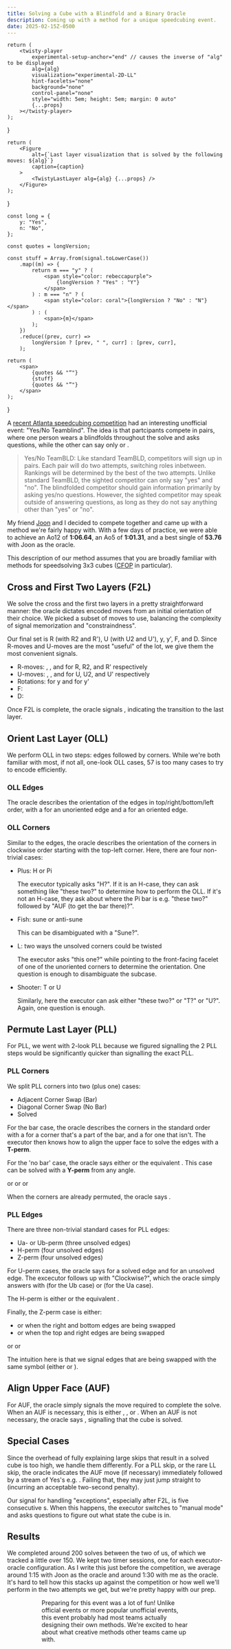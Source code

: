 ```yaml
---
title: Solving a Cube with a Blindfold and a Binary Oracle
description: Coming up with a method for a unique speedcubing event.
date: 2025-02-15Z-0500
---
```



    return (
        <twisty-player
            experimental-setup-anchor="end" // causes the inverse of "alg" to be displayed
            alg={alg}
            visualization="experimental-2D-LL"
            hint-facelets="none"
            background="none"
            control-panel="none"
            style="width: 5em; height: 5em; margin: 0 auto"
            {...props}
        ></twisty-player>
    );
}

    return (
        <Figure
            alt={`Last layer visualization that is solved by the following moves: ${alg}`}
            caption={caption}
        >
            <TwistyLastLayer alg={alg} {...props} />
        </Figure>
    );
}

    const long = {
        y: "Yes",
        n: "No",
    };

    const quotes = longVersion;

    const stuff = Array.from(signal.toLowerCase())
        .map((m) => {
            return m === "y" ? (
                <span style="color: rebeccapurple">
                    {longVersion ? "Yes" : "Y"}
                </span>
            ) : m === "n" ? (
                <span style="color: coral">{longVersion ? "No" : "N"}</span>
            ) : (
                <span>{m}</span>
            );
        })
        .reduce((prev, curr) =>
            longVersion ? [prev, " ", curr] : [prev, curr],
        );

    return (
        <span>
            {quotes && "“"}
            {stuff}
            {quotes && "”"}
        </span>
    );

}

A [recent Atlanta speedcubing competition](https://www.worldcubeassociation.org/competitions/GACubersPBQ2025) had an interesting unofficial event: "Yes/No Teamblind".
The idea is that partcipants compete in pairs, where one person wears a blindfolds throughout the solve and asks questions, while the other can say only <Signal signal="Y" longVersion /> or <Signal signal="N" longVersion />.

> Yes/No TeamBLD: Like standard TeamBLD, competitors will sign up in pairs.
> Each pair will do two attempts, switching roles inbetween.
> Rankings will be determined by the best of the two attempts.
> Unlike standard TeamBLD, the sighted competitor can only say "yes" and "no".
> The blindfolded competitor should gain information primarily by asking yes/no questions.
> However, the sighted competitor may speak outside of answering questions, as long as they do not say anything other than "yes" or "no".

My friend [Joon](https://www.worldcubeassociation.org/persons/2012CHAJ01) and I decided to compete together and came up with a method we're fairly happy with.
With a few days of practice, we were able to achieve an Ao12 of **1:06.64**, an Ao5 of **1:01.31**, and a best single of **53.76** with Joon as the oracle.

This description of our method assumes that you are broadly familiar with methods for speedsolving 3x3 cubes ([CFOP](https://jperm.net/3x3/cfop) in particular).

## Cross and First Two Layers (F2L)

We solve the cross and the first two layers in a pretty straightforward manner: the oracle dictates encoded moves from an initial orientation of their choice.
We picked a subset of moves to use, balancing the complexity of signal memorization and "constraindness".

Our final set is R (with R2 and R'), U (with U2 and U'), y, y', F, and D.
Since R-moves and U-moves are the most "useful" of the lot, we give them the most convenient signals.

-   R-moves: <Signal signal="Y" />, <Signal signal="YY" />, and <Signal signal="YYY" /> for R, R2, and R' respectively
-   U-moves: <Signal signal="N" />, <Signal signal="NN" />, and <Signal signal="NNN" /> for U, U2, and U' respectively
-   Rotations: <Signal signal="YN" /> for y and <Signal signal="NY" /> for y'
-   F: <Signal signal="YNY" />
-   D: <Signal signal="NYN" />

Once F2L is complete, the oracle signals <Signal signal="YYYYY" longVersion />, indicating the transition to the last layer.

## Orient Last Layer (OLL)

We perform OLL in two steps: edges followed by corners.
While we're both familiar with most, if not all, one-look OLL cases, 57 is too many cases to try to encode efficiently.

### OLL Edges

The oracle describes the orientation of the edges in top/right/bottom/left order, with a <Signal signal="N" longVersion /> for an unoriented edge and a <Signal signal="Y" longVersion /> for an oriented edge.

<FigureGroup>
    <LastLayerFigure alg="U2 f R U R' U' f'" experimental-stickering="OLL">
        <Signal signal="YNNY" longVersion slot="caption" />
    </LastLayerFigure>
    <LastLayerFigure
        alg="F R U R' U' F' f R U R' U' f'"
        experimental-stickering="OLL"
    >
        <Signal signal="NNNN" longVersion slot="caption" />
    </LastLayerFigure>
</FigureGroup>

### OLL Corners

Similar to the edges, the oracle describes the orientation of the corners in clockwise order starting with the top-left corner.
Here, there are four non-trivial cases:

-   Plus: H or Pi

    The executor typically asks "H?".
    If it is an H-case, they can ask something like "these two?" to determine how to perform the OLL.
    If it's not an H-case, they ask about where the Pi bar is e.g. "these two?" followed by "AUF (to get the bar there)?".

    <FigureGroup>
        <LastLayerFigure
            alg="R U2 R' U' R U R' U' R U' R'"
            experimental-stickering="OLL"
        >
            <Signal signal="NNNN" longVersion slot="caption" />
        </LastLayerFigure>
        <LastLayerFigure
            alg="U R U2 R' U' R U R' U' R U' R'"
            experimental-stickering="OLL"
        >
            <Signal signal="NNNN" longVersion slot="caption" />
        </LastLayerFigure>
        <LastLayerFigure
            alg="f R U R' U' f' F R U R' U' F'"
            experimental-stickering="OLL"
        >
            <Signal signal="NNNN" longVersion slot="caption" />
        </LastLayerFigure>
        <LastLayerFigure
            alg="U' f R U R' U' f' F R U R' U' F'"
            experimental-stickering="OLL"
        >
            <Signal signal="NNNN" longVersion slot="caption" />
        </LastLayerFigure>
    </FigureGroup>

-   Fish: sune or anti-sune

    This can be disambiguated with a "Sune?".

    <FigureGroup>
        <LastLayerFigure alg="R U R' U R U2 R'" experimental-stickering="OLL">
            <Signal signal="NNNY" longVersion slot="caption" />
        </LastLayerFigure>
        <LastLayerFigure
            alg="U R' U' R U' R' U2 R"
            experimental-stickering="OLL"
        >
            <Signal signal="NNNY" longVersion slot="caption" />
        </LastLayerFigure>
    </FigureGroup>

-   L: two ways the unsolved corners could be twisted

    The executor asks "this one?" while pointing to the front-facing facelet of one of the unoriented corners to determine the orientation.
    One question is enough to disambiguate the subcase.

    <FigureGroup>
        <LastLayerFigure
            alg="F' r U R' U' r' F R"
            experimental-stickering="OLL"
        >
            <Signal signal="NYNY" longVersion slot="caption" />
        </LastLayerFigure>
        <LastLayerFigure
            alg="U2 F' r U R' U' r' F R"
            experimental-stickering="OLL"
        >
            <Signal signal="NYNY" longVersion slot="caption" />
        </LastLayerFigure>
    </FigureGroup>

-   Shooter: T or U

    Similarly, here the executor can ask either "these two?" or "T?" or "U?".
    Again, one question is enough.

    <FigureGroup>
        <LastLayerFigure
            alg="U r U R' U' r' F R F'"
            experimental-stickering="OLL"
        >
            <Signal signal="YYNN" longVersion slot="caption" />
        </LastLayerFigure>
        <LastLayerFigure
            alg="R2 D R' U2 R D' R' U2 R'"
            experimental-stickering="OLL"
        >
            <Signal signal="YYNN" longVersion slot="caption" />
        </LastLayerFigure>
    </FigureGroup>

## Permute Last Layer (PLL)

For PLL, we went with 2-look PLL because we figured signalling the 2 PLL steps would be significantly quicker than signalling the exact PLL.

### PLL Corners

We split PLL corners into two (plus one) cases:

-   Adjacent Corner Swap (Bar)
-   Diagonal Corner Swap (No Bar)
-   Solved

For the bar case, the oracle describes the corners in the standard order with a <Signal signal="Y" longVersion /> for a corner that's a part of the bar, and a <Signal signal="N" longVersion /> for one that isn't.
The executor then knows how to align the upper face to solve the edges with a **T-perm**.

<FigureGroup>
    <LastLayerFigure
        alg="R U R' U' R' F R2 U' R' U' R U R' F'"
        experimental-stickering="PLL"
    >
        <Signal signal="YNNY" longVersion slot="caption" />
    </LastLayerFigure>
    <LastLayerFigure
        alg="U' R U R' U' R' F R2 U' R' U' R U R' F'"
        experimental-stickering="PLL"
    >
        <Signal signal="YYNN" longVersion slot="caption" />
    </LastLayerFigure>
    <LastLayerFigure
        alg="U R U R' U' R' F R2 U' R' U' R U R' F'"
        experimental-stickering="PLL"
    >
        <Signal signal="NNYY" longVersion slot="caption" />
    </LastLayerFigure>
</FigureGroup>

For the 'no bar' case, the oracle says either <Signal signal="YNYN" /> or the equivalent <Signal signal="NYNY" />.
This case can be solved with a **Y-perm** from any angle.

<FigureGroup>
    <LastLayerFigure
        alg="U' F R U' R' U' R U R' F' R U R' U' R' F R F'"
        experimental-stickering="PLL"
    >
        <Fragment slot="caption">
            <Signal signal="YNYN" /> or <Signal signal="NYNY" />
        </Fragment>
    </LastLayerFigure>
    <LastLayerFigure
        alg="U x' (L' U L) D' (L' U' L) D (L' U' L) D' (L' U L) D x"
        experimental-stickering="PLL"
    >
        <Fragment slot="caption">
            <Signal signal="YNYN" /> or <Signal signal="NYNY" />
        </Fragment>
    </LastLayerFigure>
    <LastLayerFigure
        alg="R' (U R U' R') F' U' F (R U R') (F R' F' R) U' R"
        experimental-stickering="PLL"
    >
        <Fragment slot="caption">
            <Signal signal="YNYN" /> or <Signal signal="NYNY" />
        </Fragment>
    </LastLayerFigure>
</FigureGroup>

When the corners are already permuted, the oracle says <Signal signal="YYYY" />.

### PLL Edges

There are three non-trivial standard cases for PLL edges:

-   Ua- or Ub-perm (three unsolved edges)
-   H-perm (four unsolved edges)
-   Z-perm (four unsolved edges)

For U-perm cases, the oracle says <Signal signal="Y" longVersion /> for a solved edge and <Signal signal="N" longVersion /> for an unsolved edge.
The excecutor follows up with "Clockwise?", which the oracle simply answers with <Signal signal="Y" longVersion /> (for the Ub case) or <Signal signal="N" longVersion /> (for the Ua case).

The H-perm is either <Signal signal="YNYN" /> or the equivalent <Signal signal="NYNY" />.

Finally, the Z-perm case is either:

-   <Signal signal="YNNY" /> or <Signal signal="NYYN" /> when the right and
    bottom edges are being swapped
-   <Signal signal="YYNN" /> or <Signal signal="NNYY" /> when the top and right
    edges are being swapped

<FigureGroup>
    <LastLayerFigure
        alg="M2 U M2 U M' U2 M2 U2 M'"
        experimental-stickering="PLL"
    >
        <Fragment slot="caption">
            <Signal signal="YNNY" /> or <Signal signal="NYYN" />
        </Fragment>
    </LastLayerFigure>
    <LastLayerFigure
        alg="U M2 U M2 U M' U2 M2 U2 M'"
        experimental-stickering="PLL"
    >
        <Fragment slot="caption">
            <Signal signal="YYNN" /> or <Signal signal="NNYY" />
        </Fragment>
    </LastLayerFigure>
</FigureGroup>

The intuition here is that we signal edges that are being swapped with the same symbol (either <Signal signal="Y" longVersion /> or <Signal signal="N" longVersion />).

## Align Upper Face (AUF)

For AUF, the oracle simply signals the move required to complete the solve.
When an AUF is necessary, this is either <Signal signal="N" longVersion />, <Signal signal="NN" longVersion />, or <Signal signal="NNN" longVersion />.
When an AUF is not necessary, the oracle says <Signal signal="YYYYY…" longVersion />, signalling that the cube is solved.

## Special Cases

Since the overhead of fully explaining large skips that result in a solved cube is too high, we handle them differently.
For a PLL skip, or the rare LL skip, the oracle indicates the AUF move (if necessary) immediately followed by a stream of Yes's e.g. <Signal signal="NNYYY…" longVersion />.
Failing that, they may just jump straight to <Signal signal="YYYYY…" longVersion /> (incurring an acceptable two-second penalty).

Our signal for handling "exceptions", especially after F2L, is five consecutive <Signal signal="N" longVersion />s.
When this happens, the executor switches to "manual mode" and asks questions to figure out what state the cube is in.

## Results

We completed around 200 solves between the two of us, of which we tracked a little over 150.
We kept two timer sessions, one for each executor-oracle configuration.
As I write this just before the competition, we average around 1:15 with Joon as the oracle and around 1:30 with me as the oracle.
It's hard to tell how this stacks up against the competition or how well we'll perform in the two attempts we get, but we're pretty happy with our prep.

<FigureGroup>
    <Figure
        src="/img/yes-no-teamblind/shreyas-oracle-session.png"
        caption={"Me as the oracle"}
        width={200}
    />
    <Figure
        src="/img/yes-no-teamblind/joon-oracle-session.png"
        caption={"Joon as the oracle"}
        width={200}
    />
</FigureGroup>

Preparing for this event was a lot of fun!
Unlike official events or more popular unofficial events, this event probably had most teams actually designing their own methods.
We're excited to hear about what creative methods other teams came up with.
